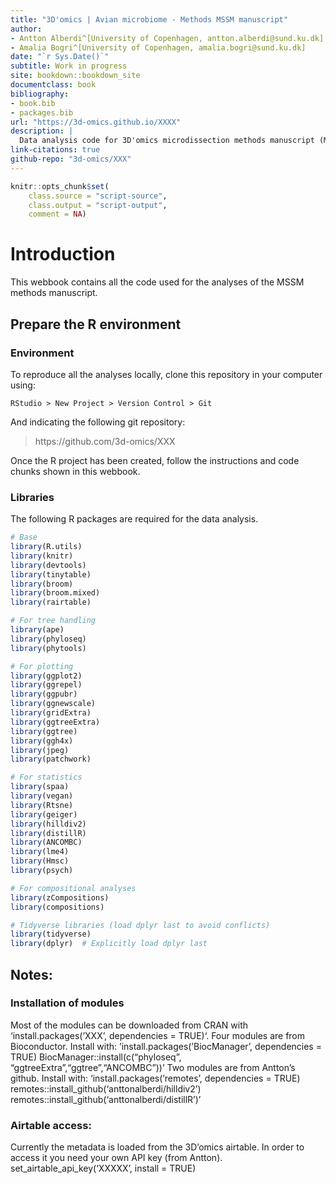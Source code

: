```yaml
---
title: "3D'omics | Avian microbiome - Methods MSSM manuscript"
author:
- Antton Alberdi^[University of Copenhagen, antton.alberdi@sund.ku.dk]
- Amalia Bogri^[University of Copenhagen, amalia.bogri@sund.ku.dk]
date: "`r Sys.Date()`"
subtitle: Work in progress
site: bookdown::bookdown_site
documentclass: book
bibliography:
- book.bib
- packages.bib
url: "https://3d-omics.github.io/XXXX"
description: |
  Data analysis code for 3D'omics microdissection methods manuscript (MSSM)
link-citations: true
github-repo: "3d-omics/XXX"
---
```


```r
knitr::opts_chunk$set(
    class.source = "script-source",
    class.output = "script-output",
    comment = NA)
```

# Introduction

This webbook contains all the code used for the analyses of the MSSM methods manuscript.

## Prepare the R environment

### Environment

To reproduce all the analyses locally, clone this repository in your computer using:

```
RStudio > New Project > Version Control > Git
```

And indicating the following git repository:

> https://github.com/3d-omics/XXX

Once the R project has been created, follow the instructions and code chunks shown in this webbook.

### Libraries

The following R packages are required for the data analysis.

```r
# Base
library(R.utils)
library(knitr)
library(devtools)
library(tinytable)
library(broom)
library(broom.mixed)
library(rairtable)

# For tree handling
library(ape)
library(phyloseq)
library(phytools)

# For plotting
library(ggplot2)
library(ggrepel)
library(ggpubr)
library(ggnewscale)
library(gridExtra)
library(ggtreeExtra)
library(ggtree)
library(ggh4x)
library(jpeg)
library(patchwork)

# For statistics
library(spaa)
library(vegan)
library(Rtsne)
library(geiger)
library(hilldiv2)
library(distillR)
library(ANCOMBC)
library(lme4)
library(Hmsc)
library(psych)

# For compositional analyses
library(zCompositions)
library(compositions)

# Tidyverse libraries (load dplyr last to avoid conflicts)
library(tidyverse)
library(dplyr)  # Explicitly load dplyr last

```
## Notes:
### Installation of modules
Most of the modules can be downloaded from CRAN with 'install.packages('XXX', dependencies = TRUE)'.
Four modules are from Bioconductor. 
Install with: 'install.packages('BiocManager', dependencies = TRUE)
BiocManager::install(c("phyloseq", "ggtreeExtra","ggtree","ANCOMBC"))'
Two modules are from Antton's github. 
Install with: 'install.packages('remotes', dependencies = TRUE)
remotes::install_github('anttonalberdi/hilldiv2')
remotes::install_github('anttonalberdi/distillR')'

### Airtable access:
Currently the metadata is loaded from the 3D'omics airtable. In order to access it you need your own API key (from Antton). set_airtable_api_key('XXXXX', install = TRUE)

